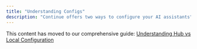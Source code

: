 ```yaml
---
title: "Understanding Configs"
description: "Continue offers two ways to configure your AI assistants"
---
```


This content has moved to our comprehensive guide: [Understanding Hub vs Local Configuration](/guides/understanding-configs)
